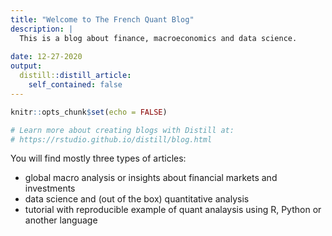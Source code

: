 ```yaml
---
title: "Welcome to The French Quant Blog"
description: |
  This is a blog about finance, macroeconomics and data science.
  
date: 12-27-2020
output:
  distill::distill_article:
    self_contained: false
---
```


```r
knitr::opts_chunk$set(echo = FALSE)

# Learn more about creating blogs with Distill at:
# https://rstudio.github.io/distill/blog.html

```


You will find mostly three types of articles:
  
* global macro analysis or insights about financial markets and investments
* data science and (out of the box) quantitative analysis 
* tutorial with reproducible example of quant analaysis using R, Python or another language
